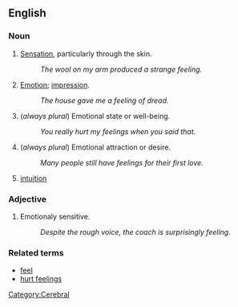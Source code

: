 ==English==<!-- -->

===Noun===
# [[Sense|Sensation]], particularly through the skin.
#: ''The wool on my arm produced a strange feeling.''
# [[Emotion]]; [[impression]].
#: ''The house gave me a feeling of dread.''
# (''always plural'') Emotional state or well-being.
#: ''You really hurt my feelings when you said that.''
# (''always plural'') Emotional attraction or desire.
#: ''Many people still have feelings for their first love.''
# [[intuition]]

===Adjective===
# Emotionaly sensitive.
#: ''Despite the rough voice, the coach is surprisingly feeling.''

===Related terms===
*[[feel]]
*[[hurt feelings]]

[[Category:Cerebral]]